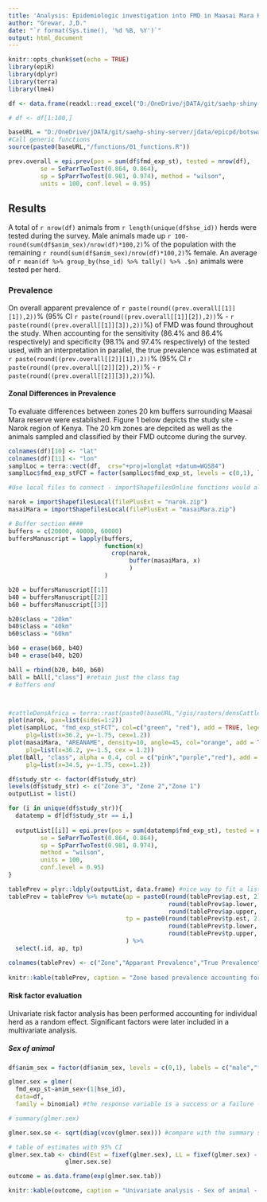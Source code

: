 ```yaml
---
title: 'Analysis: Epidemiologic investigation into FMD in Maasai Mara Kenya'
author: "Grewar, J,D."
date: "`r format(Sys.time(), '%d %B, %Y')`"
output: html_document
---
```


```r
knitr::opts_chunk$set(echo = TRUE)
library(epiR)
library(dplyr)
library(terra)
library(lme4)


```

```r
df <- data.frame(readxl::read_excel("D:/OneDrive/jDATA/git/saehp-shiny-server/jdata/epicpd/botswanaVS/www/coursematerial/tabular/nthiwa_kenya_seroprev.xlsx"))

# df <- df[1:100,]

baseURL = "D:/OneDrive/jDATA/git/saehp-shiny-server/jdata/epicpd/botswanaVS/www/coursematerial"
#Call generic functions
source(paste0(baseURL,"/functions/01_functions.R"))

prev.overall = epi.prev(pos = sum(df$fmd_exp_st), tested = nrow(df), 
         se = SeParrTwoTest(0.864, 0.864), 
         sp = SpParrTwoTest(0.981, 0.974), method = "wilson",
         units = 100, conf.level = 0.95)
```

## Results

A total of `r nrow(df)` animals from `r length(unique(df$hse_id))` herds were tested during the survey. Male animals made up `r 100- round(sum(df$anim_sex)/nrow(df)*100,2)`% of the population with the remaining `r round(sum(df$anim_sex)/nrow(df)*100,2)`% female. An average of `r mean(df %>% group_by(hse_id) %>% tally() %>% .$n)` animals were tested per herd.

### Prevalence

On overall apparent prevalence of `r paste(round((prev.overall[[1]][1]),2))`% (95% CI `r paste(round((prev.overall[[1]][2]),2))`% - `r paste(round((prev.overall[[1]][3]),2))`%) of FMD was found throughout the study. When accounting for the sensitivity (86.4% and 86.4% respectively) and specificity (98.1% and 97.4% respectively) of the tested used, with an interpretation in parallel, the true prevalence was estimated at `r paste(round((prev.overall[[2]][1]),2))`% (95% CI `r paste(round((prev.overall[[2]][2]),2))`% - `r paste(round((prev.overall[[2]][3]),2))`%).

#### Zonal Differences in Prevalence

To evaluate differences between zones 20 km buffers surrounding Maasai Mara reserve were established. Figure 1 below depicts the study site - Narok region of Kenya. The 20 km zones are depcited as well as the animals sampled and classified by their FMD outcome during the survey. 

```r
colnames(df)[10] <- "lat"
colnames(df)[11] <- "lon"
samplLoc = terra::vect(df,  crs="+proj=longlat +datum=WGS84")
samplLoc$fmd_exp_stFCT = factor(samplLoc$fmd_exp_st, levels = c(0,1), labels = c("Negative","Positive"))

#Use local files to connect - importShapefilesOnline functions would also work

narok = importShapefilesLocal(filePlusExt = "narok.zip")
masaiMara = importShapefilesLocal(filePlusExt = "masaiMara.zip")

# Buffer section ####
buffers = c(20000, 40000, 60000) 
buffersManuscript = lapply(buffers,
                           function(x) 
                             crop(narok, 
                                  buffer(masaiMara, x)
                                  )
                           )

b20 = buffersManuscript[[1]]
b40 = buffersManuscript[[2]]
b60 = buffersManuscript[[3]]

b20$class = "20km"
b40$class = "40km"
b60$class = "60km"

b60 = erase(b60, b40)
b40 = erase(b40, b20)

bAll = rbind(b20, b40, b60)
bAll = bAll[,"class"] #retain just the class tag
# Buffers end



#cattleDensAfrica = terra::rast(paste0(baseURL,"/gis/rasters/densCattleAfrica.tif"))
plot(narok, pax=list(sides=1:2))
plot(samplLoc, "fmd_exp_stFCT", col=c("green", "red"), add = TRUE, legend = TRUE,
     plg=list(x=36.2, y=-1.75, cex=1.2))
plot(masaiMara, "AREANAME", density=10, angle=45, col="orange", add = TRUE, legend = TRUE,
     plg=list(x=36.2, y=-1.5, cex = 1.2))
plot(bAll, "class", alpha = 0.4, col = c("pink","purple","red"), add = TRUE, legend = TRUE,
     plg=list(x=34.5, y=-1.75, cex=1.2))
```
```r
df$study_str <- factor(df$study_str)
levels(df$study_str) <- c("Zone 3", "Zone 2","Zone 1")
outputList = list()

for (i in unique(df$study_str)){
  datatemp = df[df$study_str == i,]
  
  outputList[[i]] = epi.prev(pos = sum(datatemp$fmd_exp_st), tested = nrow(datatemp), 
         se = SeParrTwoTest(0.864, 0.864), 
         sp = SpParrTwoTest(0.981, 0.974), 
         method = "wilson",
         units = 100, 
         conf.level = 0.95)
}

tablePrev = plyr::ldply(outputList, data.frame) #nice way to fit a list to dataframe
tablePrev = tablePrev %>% mutate(ap = paste0(round(tablePrev$ap.est, 2),"% (",
                                             round(tablePrev$ap.lower, 2),"% - ",
                                             round(tablePrev$ap.upper, 2),"%)"),
                                 tp = paste0(round(tablePrev$tp.est, 2),"% (",
                                             round(tablePrev$tp.lower, 2),"% - ",
                                             round(tablePrev$tp.upper, 2),"%)")
                                 ) %>% 
  select(.id, ap, tp)

colnames(tablePrev) <- c("Zone","Apparant Prevalence","True Prevalence")
  
knitr::kable(tablePrev, caption = "Zone based prevalence accounting for test uncertainty - 95% CI's shown")

```
#### Risk factor evaluation

Univariate risk factor analysis has been performed accounting for individual herd as a random effect. Significant factors were later included in a multivariate analysis. 

##### Sex of animal

```r
df$anim_sex = factor(df$anim_sex, levels = c(0,1), labels = c("male","female"))

glmer.sex = glmer(
  fmd_exp_st~anim_sex+(1|hse_id),
  data=df,
  family = binomial) #the response variable is a success or a failure - binomial is appropriate option

# summary(glmer.sex)

glmer.sex.se <- sqrt(diag(vcov(glmer.sex))) #compare with the summary standard errors

# table of estimates with 95% CI
glmer.sex.tab <- cbind(Est = fixef(glmer.sex), LL = fixef(glmer.sex) - 1.96 * glmer.sex.se, UL = fixef(glmer.sex) + 1.96 *
                glmer.sex.se)

outcome = as.data.frame(exp(glmer.sex.tab))

knitr::kable(outcome, caption = "Univariate analysis - Sex of animal - reported by Odd's ratio with upper and lower CI")

```


